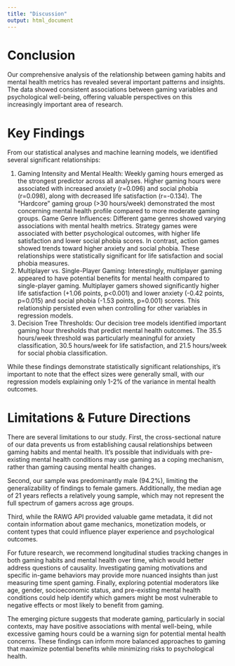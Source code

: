 ```yaml
---
title: "Discussion"
output: html_document
---
```


# Conclusion

Our comprehensive analysis of the relationship between gaming habits and mental health metrics has revealed several important patterns and insights. The data showed consistent associations between gaming variables and psychological well-being, offering valuable perspectives on this increasingly important area of research.

# Key Findings

From our statistical analyses and machine learning models, we identified several significant relationships:

1. Gaming Intensity and Mental Health: Weekly gaming hours emerged as the strongest predictor across all analyses. Higher gaming hours were associated with increased anxiety (r=0.096) and social phobia (r=0.098), along with decreased life satisfaction (r=-0.134). The "Hardcore" gaming group (>30 hours/week) demonstrated the most concerning mental health profile compared to more moderate gaming groups.
   Game Genre Influences: Different game genres showed varying associations with mental health metrics. Strategy games were associated with better psychological outcomes, with higher life satisfaction and lower social phobia scores. In contrast, action games showed trends toward higher anxiety and social phobia. These relationships were statistically significant for life satisfaction and social phobia measures.
2. Multiplayer vs. Single-Player Gaming: Interestingly, multiplayer gaming appeared to have potential benefits for mental health compared to single-player gaming. Multiplayer gamers showed significantly higher life satisfaction (+1.06 points, p<0.001) and lower anxiety (-0.42 points, p=0.015) and social phobia (-1.53 points, p=0.001) scores. This relationship persisted even when controlling for other variables in regression models.
3. Decision Tree Thresholds: Our decision tree models identified important gaming hour thresholds that predict mental health outcomes. The 35.5 hours/week threshold was particularly meaningful for anxiety classification, 30.5 hours/week for life satisfaction, and 21.5 hours/week for social phobia classification.

While these findings demonstrate statistically significant relationships, it's important to note that the effect sizes were generally small, with our regression models explaining only 1-2% of the variance in mental health outcomes.

# Limitations & Future Directions

There are several limitations to our study. First, the cross-sectional nature of our data prevents us from establishing causal relationships between gaming habits and mental health. It's possible that individuals with pre-existing mental health conditions may use gaming as a coping mechanism, rather than gaming causing mental health changes.

Second, our sample was predominantly male (94.2%), limiting the generalizability of findings to female gamers. Additionally, the median age of 21 years reflects a relatively young sample, which may not represent the full spectrum of gamers across age groups.

Third, while the RAWG API provided valuable game metadata, it did not contain information about game mechanics, monetization models, or content types that could influence player experience and psychological outcomes.

For future research, we recommend longitudinal studies tracking changes in both gaming habits and mental health over time, which would better address questions of causality. Investigating gaming motivations and specific in-game behaviors may provide more nuanced insights than just measuring time spent gaming. Finally, exploring potential moderators like age, gender, socioeconomic status, and pre-existing mental health conditions could help identify which gamers might be most vulnerable to negative effects or most likely to benefit from gaming.

The emerging picture suggests that moderate gaming, particularly in social contexts, may have positive associations with mental well-being, while excessive gaming hours could be a warning sign for potential mental health concerns. These findings can inform more balanced approaches to gaming that maximize potential benefits while minimizing risks to psychological health.
